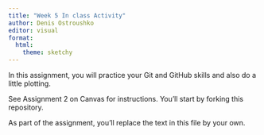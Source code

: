 ```yaml
---
title: "Week 5 In class Activity"
author: Denis Ostroushko
editor: visual
format: 
  html: 
    theme: sketchy
---
```


In this assignment, you will practice your Git and GitHub skills and also do a little plotting.

See Assignment 2 on Canvas for instructions. You'll start by forking this repository.

As part of the assignment, you'll replace the text in this file by your own.



